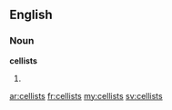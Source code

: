 ==English==

===Noun===
'''cellists'''

# {{plural of|[[cellist]]}}

[[ar:cellists]]
[[fr:cellists]]
[[my:cellists]]
[[sv:cellists]]